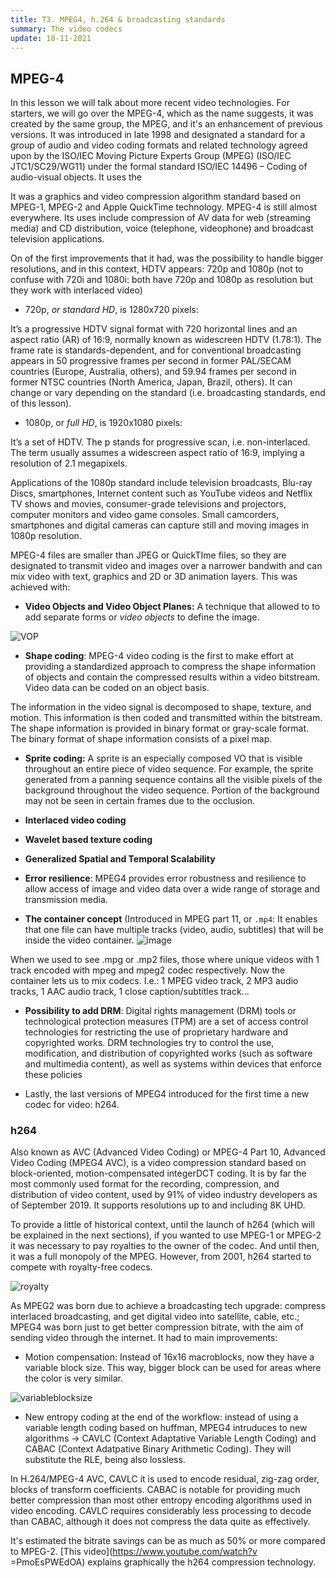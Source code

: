 ```yaml
---
title: T3. MPEG4, h.264 & broadcasting standards
summary: The video codecs
update: 18-11-2021
---
```


## MPEG-4

In this lesson we will talk about more recent video technologies. For starters, we will go over the MPEG-4, which as the name suggests, it was created by the same group, the MPEG, and it's an enhancement of previous versions. It was introduced in late 1998 and designated a standard for a group of audio and video coding formats and related technology agreed upon by the ISO/IEC Moving Picture Experts Group (MPEG) (ISO/IEC JTC1/SC29/WG11) under the formal standard ISO/IEC 14496 – Coding of audio-visual objects. It uses the 

It was a graphics and video compression algorithm standard based on MPEG-1, MPEG-2 and Apple QuickTime technology.
MPEG-4 is still almost everywhere. Its uses include compression of AV data for web (streaming media) and CD
distribution, voice (telephone, videophone) and broadcast television applications. 

On of the first improvements that it had, was the possibility to handle bigger resolutions, and in this context, HDTV appears: 720p and 1080p (not to confuse with 720i and 1080i: both have 720p and 1080p as resolution but they
work with interlaced video)

- 720p, _or standard HD_, is 1280x720 pixels:

It’s a progressive HDTV signal format with 720 horizontal lines and an aspect ratio (AR) of 16:9, normally known as widescreen HDTV (1.78:1). 
The frame rate is standards-dependent, and for conventional broadcasting appears in 50 progressive frames per second in former PAL/SECAM countries (Europe, Australia, others), and 59.94 frames per second in former NTSC countries (North America, Japan, Brazil, others). It can change or vary depending on the standard (i.e. broadcasting standards, end of this lesson).

- 1080p, or _full HD_, is 1920x1080 pixels:

It’s a set of HDTV. The p stands for progressive scan, i.e. non-interlaced. The term usually assumes a widescreen aspect ratio of 16:9, implying a resolution of 2.1 megapixels. 

Applications of the 1080p standard include television broadcasts, Blu-ray Discs, smartphones, Internet content such as YouTube videos and Netflix TV shows and movies, consumer-grade televisions and projectors, computer monitors and video game consoles. 
Small camcorders, smartphones and digital cameras can capture still and moving images in 1080p resolution.

MPEG-4 files are smaller than JPEG or QuickTIme files, so they are designated to transmit video and images over a narrower bandwith and can mix video with text, graphics and 2D or 3D animation layers. This was achieved with:

- **Video Objects and Video Object Planes:** A technique that allowed to to add separate forms or _video objects_ to define the image.

![VOP](https://user-images.githubusercontent.com/40371955/147288327-420004a4-31f5-4c9f-bbad-fa9ec2720f8f.png)

- **Shape coding**: MPEG-4 video coding is the first to make effort at providing a standardized approach to compress the shape information of objects and contain the compressed results within a video bitstream. Video data can be coded on an object basis.

The information in the video signal is decomposed to shape, texture, and motion. This information is then coded and transmitted within the bitstream. The shape information is provided in binary format or gray-scale format. The binary
format of shape information consists of a pixel map.

- **Sprite coding:** A sprite is an especially composed VO that is visible throughout an entire piece of video sequence. For example, the sprite generated from a panning sequence contains all the visible pixels of the background throughout the video sequence. Portion of the background may not be seen in certain frames due to the occlusion.

- **Interlaced video coding**
- **Wavelet based texture coding**
- **Generalized Spatial and Temporal Scalability**

- **Error resilience**: MPEG4 provides error robustness and resilience to allow access of image and video data over a wide range of storage and transmission media.

- **The container concept** (Introduced in MPEG part 11, or ``.mp4``: It enables that one file can have multiple tracks (video, audio, subtitles) that will be inside the video container.
![image](https://user-images.githubusercontent.com/40371955/147288840-38725497-c142-4b2a-9de7-224e9045a6d4.png)

When we used to see .mpg or .mp2 files, those where unique videos with 1 track encoded with mpeg and mpeg2 codec respectively. Now the container lets us to mix codecs. I.e.: 1 MPEG video track, 2 MP3 audio tracks, 1 AAC audio track, 1 close caption/subtitles track...

- **Possibility to add DRM**: Digital rights management (DRM) tools or technological protection measures (TPM) are a
set of access control technologies for restricting the use of proprietary hardware and copyrighted works. DRM technologies try to control the use, modification, and distribution of copyrighted works (such as software and
multimedia content), as well as systems within devices that enforce these policies

- Lastly, the last versions of MPEG4 introduced for the first time a new codec for video: h264.

### h264

Also known as AVC (Advanced Video Coding) or MPEG-4 Part 10, Advanced Video Coding (MPEG4 AVC), is a video compression standard based on block-oriented, motion-compensated integerDCT coding. It is by far the most commonly used format for the recording, compression, and distribution of video content, used by 91% of video industry developers as of September 2019. It supports resolutions up to and including 8K UHD.

To provide a little of historical context, until the launch of h264 (which will be explained in the next sections), if you wanted to use MPEG-1 or MPEG-2 it was necessary to pay royalties to the owner of the codec. And until then, it was a full monopoly of the MPEG. However, from 2001, h264 started to compete with royalty-free codecs.

![royalty](https://user-images.githubusercontent.com/40371955/147291151-7db93354-7796-48bb-86e8-bbe952f0a7a5.png)

As MPEG2 was born due to achieve a broadcasting tech upgrade: compress interlaced broadcasting, and get digital video into satellite, cable, etc.; MPEG4 was born just to get better compression bitrate, with the aim of sending video through the internet. It had to main improvements:

- Motion compensation: Instead of 16x16 macroblocks, now they have a variable block size. This way, bigger block can be used for areas where the color is very similar.

![variableblocksize](https://user-images.githubusercontent.com/40371955/147290573-6f3f118f-9034-4469-8e71-e91fc9e60aed.png)

- New entropy coding at the end of the workflow: instead of using a variable length coding based on huffman, MPEG4 intruduces to new algorithms -> CAVLC (Context Adaptative Variable Length Coding) and CABAC (Context Adatpative Binary Arithmetic Coding). They will substitute the RLE, being also lossless.

In H.264/MPEG-4 AVC, CAVLC it is used to encode residual, zig-zag order, blocks of transform coefficients. CABAC is notable for providing much better compression than most other entropy encoding algorithms used in video encoding. 
CAVLC requires considerably less processing to decode than CABAC, although it does not compress the data quite as
effectively. 

It's estimated the bitrate savings can be as much as 50% or more compared to MPEG-2. [This video](https://www.youtube.com/watch?v
=PmoEsPWEdOA) explains graphically the h264 compression technology.



